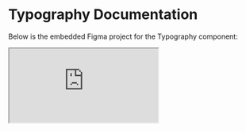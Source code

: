 
<Meta of={TypographyStories} />

# Typography Documentation

Below is the embedded Figma project for the Typography component:

<iframe
  style={{
    border: '1px solid rgba(0, 0, 0, 0.1)',
    height: '450px',
  }}
  className={'w-full'}
  src="https://embed.figma.com/design/EwzuhhvTulvFRMvhTD5VAh/DL-Universal-Design-System?node-id=16008-38063&embed-host=share"
  allowFullScreen
/>

<Canvas />
<Controls of={TypographyStories.Default} />
